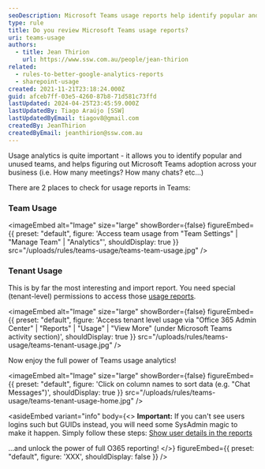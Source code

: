 ```yaml
---
seoDescription: Microsoft Teams usage reports help identify popular and unused teams, track adoption, and monitor meeting and chat activity.
type: rule
title: Do you review Microsoft Teams usage reports?
uri: teams-usage
authors:
  - title: Jean Thirion
    url: https://www.ssw.com.au/people/jean-thirion
related:
  - rules-to-better-google-analytics-reports
  - sharepoint-usage
created: 2021-11-21T23:18:24.000Z
guid: afceb7ff-03e5-4260-87b8-71d581c73ffd
lastUpdated: 2024-04-25T23:45:59.000Z
lastUpdatedBy: Tiago Araújo [SSW]
lastUpdatedByEmail: tiagov8@gmail.com
createdBy: JeanThirion
createdByEmail: jeanthirion@ssw.com.au
---
```


Usage analytics is quite important - it allows you to identify popular and unused teams, and helps figuring out Microsoft Teams adoption across your business (i.e. How many meetings? How many chats? etc...)

There are 2 places to check for usage reports in Teams:
### Team Usage


<imageEmbed
  alt="Image"
  size="large"
  showBorder={false}
  figureEmbed={{
    preset: "default",
    figure: 'Access team usage from "Team Settings" | "Manage Team" | "Analytics"',
    shouldDisplay: true
  }}
  src="/uploads/rules/teams-usage/teams-team-usage.jpg"
/>

### Tenant Usage

This is by far the most interesting and import report. You need special (tenant-level) permissions to access those [usage reports](https://admin.microsoft.com/?source=applauncher#/reportsUsage/TeamsUserActivityV1).


<imageEmbed
  alt="Image"
  size="large"
  showBorder={false}
  figureEmbed={{
    preset: "default",
    figure: 'Access tenant level usage via "Office 365 Admin Center" | "Reports" | "Usage" | "View More" (under Microsoft Teams activity section)',
    shouldDisplay: true
  }}
  src="/uploads/rules/teams-usage/teams-tenant-usage.jpg"
/>

Now enjoy the full power of Teams usage analytics!


<imageEmbed
  alt="Image"
  size="large"
  showBorder={false}
  figureEmbed={{
    preset: "default",
    figure: 'Click on column names to sort data (e.g. "Chat Messages")',
    shouldDisplay: true
  }}
  src="/uploads/rules/teams-usage/teams-tenant-usage-home.jpg"
/>

<asideEmbed
  variant="info"
  body={<>
    **Important:** If you can't see users logins such but GUIDs instead, you will need some SysAdmin magic to make it happen. Simply follow these steps: [Show user details in the reports](https://docs.microsoft.com/en-AU/microsoft-365/admin/activity-reports/activity-reports?view=o365-worldwide#show-user-details-in-the-reports)

...and unlock the power of full O365 reporting!
  </>}
  figureEmbed={{
    preset: "default",
    figure: 'XXX',
    shouldDisplay: false
  }}
/>
